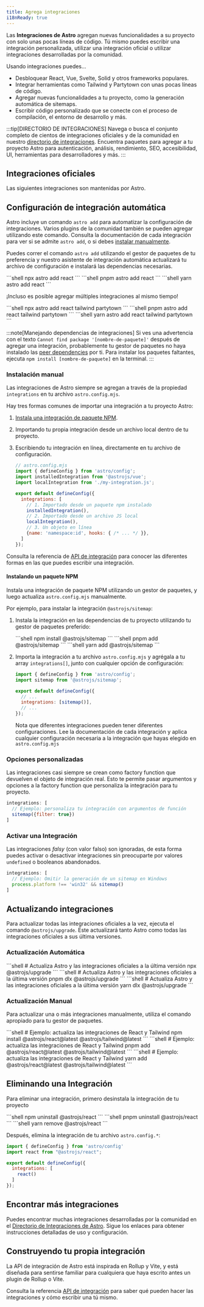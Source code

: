 ```yaml
---
title: Agrega integraciones
i18nReady: true
---
```




Las **Integraciones de Astro** agregan nuevas funcionalidades a su proyecto con solo unas pocas líneas de código. Tú mismo puedes escribir una integración personalizada, utilizar una integración oficial o utilizar integraciones desarrolladas por la comunidad. 

Usando integraciones puedes...

- Desbloquear React, Vue, Svelte, Solid y otros frameworks populares.
- Integrar herramientas como Tailwind y Partytown con unas pocas líneas de código.
- Agregar nuevas funcionalidades a tu proyecto, como la generación automática de sitemaps.
- Escribir código personalizado que se conecte con el proceso de compilación, el entorno de desarrollo y más.

:::tip[DIRECTORIO DE INTEGRACIONES]
Navega o busca el conjunto completo de cientos de integraciones oficiales y de la comunidad en nuestro [directorio de integraciones](https://astro.build/integrations/). Encuentra paquetes para agregar a tu proyecto Astro para autenticación, análisis, rendimiento, SEO, accesibilidad, UI, herramientas para desarrolladores y más.
:::

## Integraciones oficiales

Las siguientes integraciones son mantenidas por Astro.

<IntegrationsNav />

## Configuración de integración automática

Astro incluye un comando `astro add` para automatizar la configuración de integraciones. Varios plugins de la comunidad también se pueden agregar utilizando este comando. Consulta la documentación de cada integración para ver si se admite `astro add`, o si debes [instalar manualmente](#instalación-manual).

Puedes correr el comando `astro add` utilizando el gestor de paquetes de tu preferencia y nuestro asistente de integración automática actualizará tu archivo de configuración e instalará las dependencias necesarias.

<PackageManagerTabs>
  <Fragment slot="npm">
  ```shell
  npx astro add react
  ```
  </Fragment>
  <Fragment slot="pnpm">
  ```shell
  pnpm astro add react
  ```
  </Fragment>
  <Fragment slot="yarn">
  ```shell
  yarn astro add react
  ```
  </Fragment>
</PackageManagerTabs>

¡Incluso es posible agregar múltiples integraciones al mismo tiempo!

<PackageManagerTabs>
  <Fragment slot="npm">
  ```shell
  npx astro add react tailwind partytown
  ```
  </Fragment>
  <Fragment slot="pnpm">
  ```shell
  pnpm astro add react tailwind partytown
  ```
  </Fragment>
  <Fragment slot="yarn">
  ```shell
  yarn astro add react tailwind partytown
  ```
  </Fragment>
</PackageManagerTabs>

:::note[Manejando dependencias de integraciones]
Si ves una advertencia con el texto `Cannot find package '[nombre-de-paquete]'` después de agregar una integración, probablemente tu gestor de paquetes no haya instalado las [peer dependencies](https://nodejs.org/en/blog/npm/peer-dependencies/) por ti. Para instalar los paquetes faltantes, ejecuta `npm install [nombre-de-paquete]` en la terminal.
:::

### Instalación manual

Las integraciones de Astro siempre se agregan a través de la propiedad `integrations` en tu archivo `astro.config.mjs`.

Hay tres formas comunes de importar una integración a tu proyecto Astro:
1. [Instala una integración de paquete NPM](#instalando-un-paquete-npm).
2. Importando tu propia integración desde un archivo local dentro de tu proyecto.
3. Escribiendo tu integración en línea, directamente en tu archivo de configuración.

    ```js
    // astro.config.mjs
    import { defineConfig } from 'astro/config';
    import installedIntegration from '@astrojs/vue';
    import localIntegration from './my-integration.js';

    export default defineConfig({
      integrations: [
        // 1. Importado desde un paquete npm instalado
        installedIntegration(),
        // 2. Importado desde un archivo JS local
        localIntegration(),
        // 3. Un objeto en línea
        {name: 'namespace:id', hooks: { /* ... */ }},
      ]
    });
    ```

Consulta la referencia de [API de integración](/es/reference/integrations-reference/) para conocer las diferentes formas en las que puedes escribir una integración.

#### Instalando un paquete NPM

Instala una integración de paquete NPM utilizando un gestor de paquetes, y luego actualiza `astro.config.mjs` manualmente.

Por ejemplo, para instalar la integración `@astrojs/sitemap`:

1. Instala la integración en las dependencias de tu proyecto utilizando tu gestor de paquetes preferido:

   <PackageManagerTabs>
     <Fragment slot="npm">
     ```shell
     npm install @astrojs/sitemap
     ```
     </Fragment>
     <Fragment slot="pnpm">
     ```shell
     pnpm add @astrojs/sitemap
     ```
     </Fragment>
     <Fragment slot="yarn">
     ```shell
     yarn add @astrojs/sitemap
     ```
     </Fragment>
   </PackageManagerTabs>

2. Importa la integración a tu archivo `astro.config.mjs` y agrégala a tu array `integrations[]`, junto con cualquier opción de configuración:

    ```js title="astro.config.mjs" ins={2} ins="sitemap()"
    import { defineConfig } from 'astro/config';
    import sitemap from '@astrojs/sitemap';

    export default defineConfig({
      // ...
      integrations: [sitemap()],
      // ...
    });
    ```

    Nota que diferentes integraciones pueden tener diferentes configuraciones. Lee la documentación de cada integración y aplica cualquier configuración necesaria a la integración que hayas elegido en `astro.config.mjs`

### Opciones personalizadas

Las integraciones casi siempre se crean como factory function que devuelven el objeto de integración real. Esto te permite pasar argumentos y opciones a la factory function que personaliza la integración para tu proyecto.

```js
integrations: [
  // Ejemplo: personaliza tu integración con argumentos de función
  sitemap({filter: true})
]
```

### Activar una Integración

Las integraciones _falsy_ (con valor falso) son ignoradas, de esta forma puedes activar o desactivar integraciones sin preocuparte por valores `undefined` o booleanos abandonados.

```js
integrations: [
  // Ejemplo: Omitir la generación de un sitemap en Windows
  process.platform !== 'win32' && sitemap()
]
```

## Actualizando integraciones

Para actualizar todas las integraciones oficiales a la vez, ejecuta el comando `@astrojs/upgrade`. Este actualizará tanto Astro como todas las integraciones oficiales a sus última versiones.

### Actualización Automática

<PackageManagerTabs>
  <Fragment slot="npm">
  ```shell
  # Actualiza Astro y las integraciones oficiales a la última versión
  npx @astrojs/upgrade
  ```
  </Fragment>
  <Fragment slot="pnpm">
  ```shell
  # Actualiza Astro y las integraciones oficiales a la última versión
  pnpm dlx @astrojs/upgrade
  ```
  </Fragment>
  <Fragment slot="yarn">
  ```shell
  # Actualiza Astro y las integraciones oficiales a la última versión
  yarn dlx @astrojs/upgrade
  ```
  </Fragment>
</PackageManagerTabs>

### Actualización Manual

Para actualizar una o más integraciones manualmente, utiliza el comando apropiado para tu gestor de paquetes.

<PackageManagerTabs>
  <Fragment slot="npm">
  ```shell
  # Ejemplo: actualiza las integraciones de React y Tailwind
  npm install @astrojs/react@latest @astrojs/tailwind@latest
  ```
  </Fragment>
  <Fragment slot="pnpm">
  ```shell
  # Ejemplo: actualiza las integraciones de React y Tailwind
  pnpm add @astrojs/react@latest @astrojs/tailwind@latest
  ```
  </Fragment>
  <Fragment slot="yarn">
  ```shell
  # Ejemplo: actualiza las integraciones de React y Tailwind
  yarn add @astrojs/react@latest @astrojs/tailwind@latest
  ```
  </Fragment>
</PackageManagerTabs>

## Eliminando una Integración

Para eliminar una integración, primero desinstala la integración de tu proyecto

<PackageManagerTabs>
  <Fragment slot="npm">
  ```shell
  npm uninstall @astrojs/react
  ```
  </Fragment>
  <Fragment slot="pnpm">
  ```shell
  pnpm uninstall @astrojs/react
  ```
  </Fragment>
  <Fragment slot="yarn">
  ```shell
  yarn remove @astrojs/react
  ```
  </Fragment>
</PackageManagerTabs>

Después, elimina la integración de tu archivo `astro.config.*`:

```js title="astro.config.mjs" del={3,7}
import { defineConfig } from 'astro/config'
import react from "@astrojs/react";

export default defineConfig({
  integrations: [
    react()
  ]
});
```

## Encontrar más integraciones

Puedes encontrar muchas integraciones desarrolladas por la comunidad en el [Directorio de Integraciones de Astro](https://astro.build/integrations/). Sigue los enlaces para obtener instrucciones detalladas de uso y configuración.

## Construyendo tu propia integración

La API de integración de Astro está inspirada en Rollup y Vite, y está diseñada para sentirse familiar para cualquiera que haya escrito antes un plugin de Rollup o Vite.

Consulta la referencia [API de integración](/es/reference/integrations-reference/) para saber qué pueden hacer las integraciones y cómo escribir una tú mismo.
